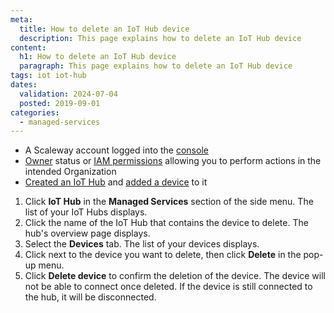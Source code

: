 ```yaml
---
meta:
  title: How to delete an IoT Hub device
  description: This page explains how to delete an IoT Hub device
content:
  h1: How to delete an IoT Hub device
  paragraph: This page explains how to delete an IoT Hub device
tags: iot iot-hub
dates:
  validation: 2024-07-04
  posted: 2019-09-01
categories:
  - managed-services
---
```


<Macro id="requirements" />

- A Scaleway account logged into the [console](https://console.scaleway.com/)
- [Owner](/identity-and-access-management/iam/concepts/#owner/) status or [IAM permissions](/identity-and-access-management/iam/concepts/#permission/) allowing you to perform actions in the intended Organization
- [Created an IoT Hub](/managed-services/iot-hub/how-to/create-hub/) and [added a device](/managed-services/iot-hub/how-to/add-device/) to it

1. Click **IoT Hub** in the **Managed Services** section of the side menu. The list of your IoT Hubs displays.
2. Click the name of the IoT Hub that contains the device to delete. The hub's overview page displays.
3. Select the **Devices** tab. The list of your devices displays.
4. Click <Icon name="more" /> next to the device you want to delete, then click **Delete** in the pop-up menu.
5. Click **Delete device** to confirm the deletion of the device.
    <Message type="important">
      The device will not be able to connect once deleted. If the device is still connected to the hub, it will be disconnected.
    </Message>


